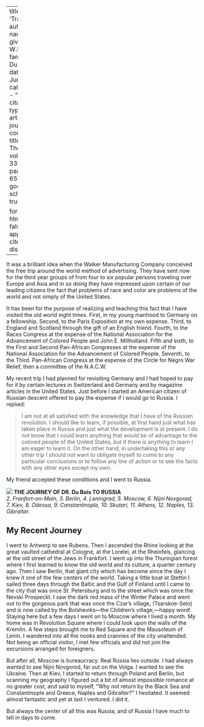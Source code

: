 
---
title: 'Travel'
author:
  - name:
      given: W.E.B.
      family: Du Bois
date: Jun. 1926
categories: 
  - ""
citation: 
  type: article-journal
  container-title: The Crisis
  volume: 33
  issue: 2
  page: 63-65
google-scholar: true

format:
  html:
    toc: false
    appendix-cite-as: display
---



It was a brilliant idea when the Walker Manufacturing Company conceived the free trip around the world method of advertising. They have sent now for the third year groups of from four to six popular persons traveling over Europe and Asia and in so doing they have impressed upon certain of our leading citizens the fact that problems of race and color are problems of the world and not simply of the United States.

It has been for the purpose of realizing and teaching this fact that I have visited the old world eight times. First, in my young manhood to Germany on a fellowship. Second, to the Paris Exposition at my own expense. Third, to England and Scotland through the gift of an English friend. Fourth, to the Races Congress at the expense of the National Association for the Advancement of Colored People and John E. Millholland. Fifth and sixth, to the First and Second Pan-African Congresses at the expense of the National Association for the Advancement of Colored People. Seventh, to the Third. Pan-African Congress at the expense of the Circle for Negro War Relief, then a committee of the N.A.C.W. 

My recent trip I had planned for revisiting Germany and I had hoped to pay for it by certain lectures in Switzerland and Germany and by magazine articles in the United States. Just before I started an American citizen of Russian descent offered to pay the expense if I would go to Russia. I replied: 

 > I am not at all satisfied with the knowledge that I have of the Russian revolution. I should like to learn, if possible, at first hand just what has taken place in Russia and just what the development is at present. I do not know that I could learn anything that would be of advantage to the colored people of the United States, but if there is anything to learn I am eager to learn it. On the other hand, in undertaking this or any other trip I should not want to obligate myself to come to any particular conclusions or to follow any line of action or to see the facts with any other eyes except my own.

My friend accepted these conditions and I went to Russia. 

![](../../../Images/russia_travel.jpg)
**THE JOURNEY OF DR. Du Bois TO RUSSIA**<br>*2. Franfort-on-Main, 3. Berlin, 4. Leningrad, 5. Moscow, 6. Nijni Novgorad, 7. Kiev, 8. Odessa, 9. Constantinople, 10. Skutari, 11. Athens, 12. Naples, 13. Gibraltar.*

 <h2>My Recent Journey</h2> 

I went to Antwerp to see Rubens. Then I ascended the Rhine looking at the great vaulted cathedral at Cologne, at the Lorelei, at the Rheinfels, glancing at the old street of the Jews in Frankfort. I went up into the Thuringian forest where I first learned to know the old world and its culture, a quarter century ago. Then I saw Berlin, that giant city which has become since the day I knew it one of the few centers of the world. Taking a little boat at Stettin I sailed three days through the Baltic and the Gulf of Finland until I came to the city that was once St. Petersburg and to the street which was once the Nevski Prospeckt. I saw the dark red mass of the Winter Palace and went out to the gorgeous park that was once the Czar's village, (Tsarskoe-Selo) and is now called by the Bolsheviks---the Children's village,---happy word! Staying here but a few days I went on to Moscow where I lived a month. My home was in Revolution Square where I could look upon the walls of the Kremlin. A few steps brought me to Red Square and the Mausoleum of Lenin. I wandered into all the nooks and crannies of the city unattended. Not being an official visitor, I met few officials and did not join the excursions arranged for foreigners. 

But after all, Moscow is bureaucracy. Real Russia lies outside. I had always wanted to see Nijni Novgorod, far out on the Volga. I wanted to see the Ukraine. Then at Kiev, I started to return through Poland and Berlin, but scanning my geography I figured out a bit of almost impossible romance at no greater cost, and said to myself, "Why not return by the Black Sea and Constantinople and Greece, Naples and Gibralter?" I hesitated. It seemed almost fantastic and yet at last I ventured. I did it. 

But always the center of all this was Russia, and of Russia I have much to tell in days to come. 

